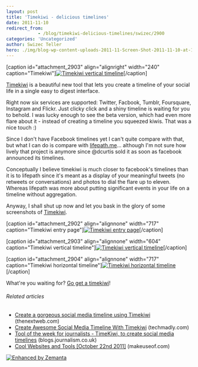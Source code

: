 ```yaml
---
layout: post
title: 'Timekiwi - delicious timelines'
date: 2011-11-10
redirect_from: 
            - /blog/timekiwi-delicious-timelines/swizec/2900
categories: 'Uncategorized'
author: Swizec Teller
hero: ./img/blog-wp-content-uploads-2011-11-Screen-Shot-2011-11-10-at-12.23.46-PM-240x300.png
---
```

\[caption id="attachment_2903" align="alignright" width="240" caption="Timekiwi"][![Timekiwi vertical timeline](./img/blog-wp-content-uploads-2011-11-Screen-Shot-2011-11-10-at-12.23.46-PM-240x300.png "Timekiwi vertical timeline")](./img/blog-wp-content-uploads-2011-11-Screen-Shot-2011-11-10-at-12.23.46-PM.png)\[/caption]



[Timekiwi](http://timekiwi.com/) is a beautiful new tool that lets you create a timeline of your social life in a single easy to digest interface.



Right now six services are supported: Twitter, Facbook, Tumblr, Foursquare, Instagram and Flickr. Just clicky click and a shiny timeline is waiting for you to behold. I was lucky enough to see the beta version, which had even more flare about it - instead of creating a timeline you squeezed kiwis. That was a nice touch :)



Since I don't have Facebook timelines yet I can't quite compare with that, but what I can do is compare with [lifepath.me](http://swizec.com/blog/lifepath-me-is-the-shiniest-web-thing/swizec/1848 "Lifepath.me is the shiniest web thing")... although I'm not sure how lively that project is anymore since @dcurtis sold it as soon as facebook announced its timelines.



Conceptually I believe timekiwi is much closer to facebook's timelines than it is to lifepath since it's meant as a display of your meaningful tweets (no retweets or conversations) and photos to dial the flare up to eleven. Whereas lifepath was more about putting significant events in your life on a timeline without aggregation.



Anyway, I shall shut up now and let you bask in the glory of some screenshots of [Timekiwi](http://timekiwi.com/).



\[caption id="attachment_2902" align="alignnone" width="717" caption="Timekiwi entry page"][![Timekiwi entry page](./img/blog-wp-content-uploads-2011-11-Screen-Shot-2011-11-10-at-12.22.54-PM-1024x698.png "Timekiwi entry page")](http://swizec.com/blog/wp-content/uploads/2011/11/Screen-Shot-2011-11-10-at-12.22.54-PM.png)\[/caption]



\[caption id="attachment_2903" align="alignnone" width="604" caption="Timekiwi vertical timeline"][![Timekiwi vertical timeline](http://swizec.com/blog/wp-content/uploads/2011/11/Screen-Shot-2011-11-10-at-12.23.46-PM.png "Timekiwi vertical timeline")](http://swizec.com/blog/wp-content/uploads/2011/11/Screen-Shot-2011-11-10-at-12.23.46-PM.png)\[/caption]



\[caption id="attachment_2904" align="alignnone" width="717" caption="Timekiwi horizontal timeline"][![Timekiwi horizontal timeline](./img/blog-wp-content-uploads-2011-11-Screen-Shot-2011-11-10-at-12.24.26-PM-1024x567.png "Timekiwi horizontal timeline")](http://swizec.com/blog/wp-content/uploads/2011/11/Screen-Shot-2011-11-10-at-12.24.26-PM.png)\[/caption]



What're you waiting for? [Go get a timekiwi](http://timekiwi.com)!

###### Related articles

- [Create a gorgeous social media timeline using Timekiwi](http://thenextweb.com/apps/2011/10/30/create-a-gorgeous-social-media-timeline-using-timekiwi/) (thenextweb.com)
- [Create Awesome Social Media Timeline With Timekiwi](http://www.techmadly.com/create-awesome-social-media-timeline-with-timekiwi) (techmadly.com)
- [Tool of the week for journalists - TimeKiwi, to create social media timelines](http://blogs.journalism.co.uk/2011/11/01/tool-of-the-week-for-journalists-timekiwi-to-create-social-media-timelines/) (blogs.journalism.co.uk)
- [Cool Websites and Tools \[October 22nd 2011\]](http://www.makeuseof.com/tag/cool-websites-tools-october-22nd-2011/) (makeuseof.com)

[![Enhanced by Zemanta](http://img.zemanta.com/zemified_e.png?x-id=0e212a92-7e3d-4add-8481-02c25fcb6c3d)](http://www.zemanta.com/ "Enhanced by Zemanta")